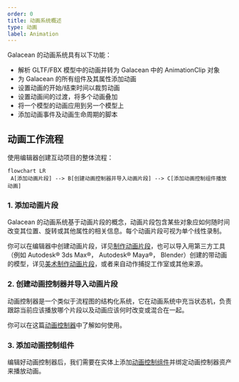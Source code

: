 ```yaml
---
order: 0
title: 动画系统概述
type: 动画
label: Animation
---
```


Galacean 的动画系统具有以下功能：

- 解析 GLTF/FBX 模型中的动画并转为 Galacean 中的 AnimationClip 对象
- 为 Galacean 的所有组件及其属性添加动画
- 设置动画的开始/结束时间以裁剪动画
- 设置动画间的过渡，将多个动画叠加
- 将一个模型的动画应用到另一个模型上
- 添加动画事件及动画生命周期的脚本

## 动画工作流程

使用编辑器创建互动项目的整体流程：

```mermaid
flowchart LR
 A[添加动画片段] --> B[创建动画控制器并导入动画片段] --> C[添加动画控制组件播放动画]
```

### 1. 添加动画片段

Galacean 的动画系统基于动画片段的概念，动画片段包含某些对象应如何随时间改变其位置、旋转或其他属性的相关信息。每个动画片段可视为单个线性录制。

你可以在编辑器中创建动画片段，详见[制作动画片段](/docs/animation/clip)，也可以导入用第三方工具（例如 Autodesk® 3ds Max®， Autodesk® Maya®， Blender）创建的带动画的模型，详见[美术制作动画片段](/docs/animation/clip-for-artist)，或者来自动作捕捉工作室或其他来源。

### 2. 创建动画控制器并导入动画片段

动画控制器是一个类似于流程图的结构化系统，它在动画系统中充当状态机，负责跟踪当前应该播放哪个片段以及动画应该何时改变或混合在一起。

你可以在这篇[动画控制器](/docs/animation/animatorController/)中了解如何使用。

### 3. 添加动画控制组件

编辑好动画控制器后，我们需要在实体上添加[动画控制组件](/docs/animation/animator)并绑定动画控制器资产来播放动画。
